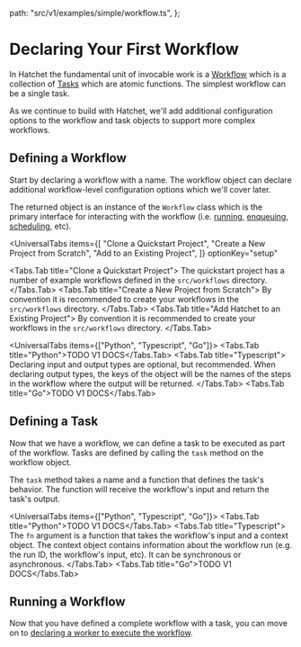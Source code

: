
  path: "src/v1/examples/simple/workflow.ts",
};


# Declaring Your First Workflow

In Hatchet the fundamental unit of invocable work is a [Workflow](#defining-a-workflow) which is a collection of [Tasks](#defining-a-task) which are atomic functions. The simplest workflow can be a single task.

As we continue to build with Hatchet, we'll add additional configuration options to the workflow and task objects to support more complex workflows.

## Defining a Workflow

Start by declaring a workflow with a name. The workflow object can declare additional workflow-level configuration options which we'll cover later.

The returned object is an instance of the `Workflow` class which is the primary interface for interacting with the workflow (i.e. [running](./run-with-results.mdx), [enqueuing](./fire-and-forget.mdx), [scheduling](./scheduled-runs.mdx), etc).

<UniversalTabs
  items={[
    "Clone a Quickstart Project",
    "Create a New Project from Scratch",
    "Add to an Existing Project",
  ]}
  optionKey="setup"
>
  <Tabs.Tab title="Clone a Quickstart Project">
    The quickstart project has a number of example workflows defined in the
    `src/workflows` directory.
  </Tabs.Tab>
  <Tabs.Tab title="Create a New Project from Scratch">
    By convention it is recommended to create your workflows in the
    `src/workflows` directory.
  </Tabs.Tab>
  <Tabs.Tab title="Add Hatchet to an Existing Project">
    By convention it is recommended to create your workflows in the
    `src/workflows` directory.
  </Tabs.Tab>
</UniversalTabs>

<UniversalTabs items={["Python", "Typescript", "Go"]}>
  <Tabs.Tab title="Python">TODO V1 DOCS</Tabs.Tab>
  <Tabs.Tab title="Typescript">
    <GithubSnippet src={SimpleTs} target="Declaring a Workflow" />
    <Callout variant="info">
      Declaring input and output types are optional, but recommended. When
      declaring output types, the keys of the object will be the names of the
      steps in the workflow where the output will be returned.
    </Callout>
  </Tabs.Tab>
  <Tabs.Tab title="Go">TODO V1 DOCS</Tabs.Tab>
</UniversalTabs>

## Defining a Task

Now that we have a workflow, we can define a task to be executed as part of the workflow. Tasks are defined by calling the `task` method on the workflow object.

The `task` method takes a name and a function that defines the task's behavior. The function will receive the workflow's input and return the task's output.

<UniversalTabs items={["Python", "Typescript", "Go"]}>
  <Tabs.Tab title="Python">TODO V1 DOCS</Tabs.Tab>
  <Tabs.Tab title="Typescript">
    <GithubSnippet src={SimpleTs} target="Binding a Task to a Workflow" />
    The `fn` argument is a function that takes the workflow's input and a
    context object. The context object contains information about the workflow
    run (e.g. the run ID, the workflow's input, etc). It can be synchronous or
    asynchronous.
  </Tabs.Tab>
  <Tabs.Tab title="Go">TODO V1 DOCS</Tabs.Tab>
</UniversalTabs>

## Running a Workflow

Now that you have defined a complete workflow with a task, you can move on to [declaring a worker to execute the workflow](./workers.mdx).

